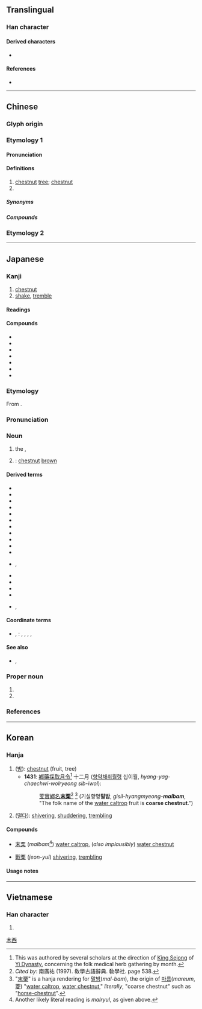 {{also|慄|粟|凓}}
{{character info}}
==Translingual==

===Han character===
{{Han char|rn=75|rad=木|as=06|sn=10|four=10904|canj=MWD|ids=⿱覀木(GJKV),⿱覀𣎳(HT)}}

====Derived characters====
* {{l|mul|[[慄]], [[傈]], [[凓]], [[㗚]], [[塛]], [[㟳]], [[搮]], [[溧]], [[瑮]], [[鷅]]([[𫛽]]), [[篥]], [[䔁]], [[麜]]}}

====References====
* {{Han ref|kx=0522.050|dkj=14695|dj=0910.130|hdz=21195.090|uh=6817|ud=26647|bh=AEDF|bd=44767}}

----

==Chinese==
{{zh-forms|栗}}
{{zh-wp|zh:栗|en:Chestnut}}
{{zh-wp|zh:栗姓|en:Li (surname 栗)}}

===Glyph origin===
{{Han etym}}

===Etymology 1===

====Pronunciation====
{{zh-pron
|m=lì
|c=leot6
|h=pfs=li̍t
|md=lík
|mn=la̍t/qz,xm,zz:li̍t/tw:le̍k/twv:lek
|mn_note=la̍t - vernacular; li̍t/le̍k - literary
|mn-t=lag8/liêg8/liag8
|mn-t_note=lag8 - vernacular; liêg8/liag8 - literary
|w=5liq
|mc=y
|oc=y
|cat=n,pn
}}

====Definitions====
{{zh-hanzi}}

# [[chestnut]] [[tree]]; [[chestnut]]
# {{surname|zh}}

=====Synonyms=====
{{zh-dial|栗子}}

=====Compounds=====
{{zh-der|仡栗|栗鼠|栗鑿|栗子|栗爆|栗栗|栗烈|毛栗子|栗暴|栗慄|火中取栗|板栗|炒栗子|栗喇|栗薪|栗色|栗碌|栗栗不安|栗尾|栗苞|縮栗|醋栗|雞皮栗子|馬拉巴栗|股栗|芧栗|糖炒栗子|繭栗|栗溪|栗木坑}}

===Etymology 2===
{{zh-see|慄}}

----

==Japanese==

===Kanji===
{{ja-kanji|grade=|rs=木06}}

# [[chestnut]]
# [[shake]], [[tremble]]

====Readings====
{{ja-readings
|goon=りち
|kanon=りつ, り
|kun=くり-, おのの-く
|nanori=くる, りっ}}

====Compounds====
{{der-top|Compounds}}
* {{ja-r|栗鼠|リス|[[squirrel]]}}
* {{ja-r|栗%東|^りっ%とう}}
* {{ja-r|栗%林 公%園|^りつ%りん ^こう%えん}}
* {{ja-r|芋%栗|う%りつ}}
* {{ja-r|股%栗|こ%りつ}}
* {{ja-r|戦%栗|せん%りつ}}
* {{ja-r|苗%栗|^びょう%りつ}}
{{der-bottom}}

===Etymology===
<div style="float:right;">
{{wp|lang=ja|クリ}}
{{wp|lang=ja|クリ属}}
{{wp|Castanea crenata}}
</div>
{{ja-kanjitab|くり|yomi=k}}

From {{inh|ja|ojp|sort=くり|-}}.

===Pronunciation===
{{ja-pron|y=k|くり|acc=2|acc_ref=DJR}}

===Noun===
{{ja-noun|くり|クリ}}

# the {{vern|Japanese chestnut}}, {{taxlink|Castanea crenata|species}}
#: {{syn|ja|マロン|tr=maron}}
#: {{hyper|ja|橅|tr=buna}}
# {{short for|ja|栗色|tr=kuri-iro|nodot=1|sort=くり}}: [[chestnut]] [[brown]]

====Derived terms====
{{der-top}}
* {{ja-r|栗%色|くり%-いろ}}
* {{ja-r|栗%毛|くり%げ}}
* {{ja-r|栗%材|くり%ざい}}
* {{ja-r|栗%鼠|くり%ねずみ}}
* {{ja-r|栗%林|^くり%ばやし}}
* {{ja-r|栗%原|^くり%はら}}
* {{ja-r|クリボー|^クリボー|{{w|Goomba}}}}
* {{ja-r|栗%飯|くり%めし}}
* {{ja-r|栗%山|^くり%やま}}
* {{ja-r|甘%栗|あま%ぐり}}
* {{ja-r|毬%栗|いが%ぐり}}
* {{ja-r|搗ち栗|かちぐり|rom=-}}, {{ja-r|勝ち栗|かちぐり}}
* {{ja-r|支%那%栗|^シ%ナ%-グリ}}
* {{ja-r|丹%波%栗|^たん%ば%-ぐり}}
* {{ja-r|団%栗|ドン%グリ}}
* {{ja-r|生%栗|なま%ぐり}}
* {{ja-r|実%無し栗|み%なしぐり|rom=-}}, {{ja-r|虚%栗|みなし%ぐり}}
{{der-bottom}}

====Coordinate terms====
* {{ja-r|五%果|ご%か|rom=-}}, {{ja-r|五%菓|ご%か|[[five]] [[fruit]]s}}: {{ja-r|桃|もも|[[peach]]}}, {{ja-r|李|すもも|{{vern|Prunus salicina|Japanese plum}}}}, {{ja-r|杏|あんず|[[apricot]]}}, {{ja-r|棗|なつめ|[[jujube]]}}, {{ja-r|栗|くり|'''Japanese chestnut'''}}

====See also====
* {{ja-r|橡|トチノキ|rom=-}}, {{ja-r|栃|トチノキ|{{vern|Japanese horse chestnut}}}}

===Proper noun===
{{ja-pos|proper|くり}}

# {{given name|ja|female|A=a|sort=くり}}
# {{surname|ja|A=a|nodot=1|sort=くり}}

===References===
<references/>

----

==Korean==

===Hanja===
{{ko-hanja|hangeul=[[률]], [[율]]|eumhun=|rv=ryul, yul|mr=ryul, yul|y=lyul, yul}}

# ([[밤#Etymology 2|밤]]): [[chestnut]] (fruit, tree)
#* '''1431''': [[鄕藥採取月令]]<ref>This was authored by several scholars at the direction of [[w:King Sejong|King Sejong]] of [[w:Yi Dynasty|Yi Dynasty]], concerning the folk medical herb gathering by month. </ref> 十二月 ([[향약채취월령]] 십이월, ''hyang-yag-chaechwi-wolryeong sib-iwol''):
#*: [[芰]][[實]][[鄕]][[名]]'''[[末]][[栗]]'''<ref>''Cited by'': 南廣祐 (1997). 敎學古語辭典. 敎學社. page 538. </ref> <ref>"[[末]][[栗]]" is a hanja rendering for [[말밤]](''mal-bam''), the origin of [[마름]](''mareum'', [[菱]]) "[[water caltrop]], [[water chestnut]]," ''literally'', "coarse chestnut" such as "[[horse-chestnut]]". </ref> (기실향명'''말밤''', ''gisil-hyangmyeong-'''malbam''''', "The folk name of the [[water caltrop]] fruit is '''coarse chestnut'''.")
# ([[떨다]]): [[shiver]]ing, [[shudder]]ing, [[tremble|trembling]]

====Compounds====
{{top2}}
* [[末栗]] (''malbam''<ref>Another likely literal reading is ''malryul'', as given above. </ref>) [[water caltrop]], (''also implausibly'') [[water chestnut]]
{{mid2}}
* [[戰栗]] (''jeon-yul'') [[shiver]]ing, [[tremble|trembling]]
{{bottom}}

====Usage notes====
<references />

----

==Vietnamese==

===Han character===
{{vi-readings|reading=lật|rs=木06}}

# {{rfdef|vi|sort=木06}}

[[Category:CJKV simplified characters which already existed as traditional characters|木西]]
